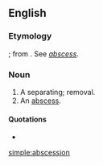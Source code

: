 ==English==

===Etymology===
{{etyl|la|en}} {{m|la|abscessio||a separation}}; from {{m|la|absedere}}. See ''[[abscess]]''.

===Noun===
{{en-noun}} {{term-context|obsolete|lang=en}}

# A separating; removal.
# An [[abscess]].

====Quotations====
* {{rfquotek|Gauden. Barrough}}

[[simple:abscession]]